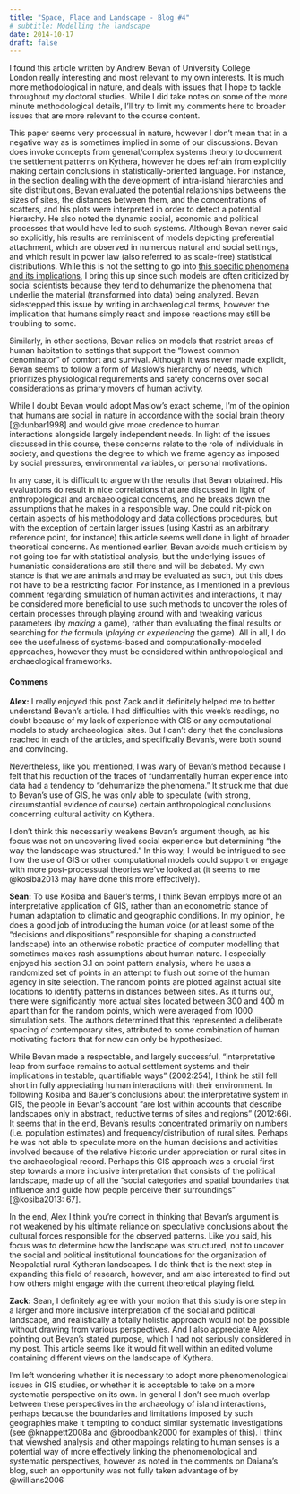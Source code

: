 ```yaml
---
title: "Space, Place and Landscape - Blog #4"
# subtitle: Modelling the landscape
date: 2014-10-17
draft: false
---
```


I found this article written by Andrew Bevan of University College London really interesting and most relevant to my own interests.
It is much more methodological in nature, and deals with issues that I hope to tackle throughout my doctoral studies.
While I did take notes on some of the more minute methodological details, I'll try to limit my comments here to broader issues that are more relevant to the course content.

This paper seems very processual in nature, however I don't mean that in a negative way as is sometimes implied in some of our discussions.
Bevan does invoke concepts from general/complex systems theory to document the settlement patterns on Kythera, however he does refrain from explicitly making certain conclusions in statistically-oriented language.
For instance, in the section dealing with the development of intra-island hierarchies and site distributions, Bevan evaluated the potential relationships betweens the sizes of sites, the distances between them, and the concentrations of scatters, and his plots were interpreted in order to detect a potential hierarchy.
He also noted the dynamic social, economic and political processes that would have led to such systems.
Although Bevan never said so explicitly, his results are reminiscent of models depicting preferential attachment, which are observed in numerous natural and social settings, and which result in power law (also referred to as scale-free) statistical distributions.
While this is not the setting to go into [this specific phenomena and its implications](https://www.scottbot.net/HIAL/?p=17824), I bring this up since such models are often criticized by social scientists because they tend to dehumanize the phenomena that underlie the material (transformed into data) being analyzed.
Bevan sidestepped this issue by writing in archaeological terms, however the implication that humans simply react and impose reactions may still be troubling to some.

Similarly, in other sections, Bevan relies on models that restrict areas of human habitation to settings that support the "lowest common denominator" of comfort and survival.
Although it was never made explicit, Bevan seems to follow a form of Maslow's hierarchy of needs, which prioritizes physiological requirements and safety concerns over social considerations as primary movers of human activity.

While I doubt Bevan would adopt Maslow's exact scheme, I'm of the opinion that humans are social in nature in accordance with the social brain theory [@dunbar1998] and would give more credence to human interactions alongside largely independent needs.
In light of the issues discussed in this course, these concerns relate to the role of individuals in society, and questions the degree to which we frame agency as imposed by social pressures, environmental variables, or personal motivations.

In any case, it is difficult to argue with the results that Bevan obtained.
His evaluations do result in nice correlations that are discussed in light of anthropological and archaeological concerns, and he breaks down the assumptions that he makes in a responsible way.
One could nit-pick on certain aspects of his methodology and data collections procedures, but with the exception of certain larger issues (using Kastri as an arbitrary reference point, for instance) this article seems well done in light of broader theoretical concerns.
As mentioned earlier, Bevan avoids much criticism by not going too far with statistical analysis, but the underlying issues of humanistic considerations are still there and will be debated.
My own stance is that we are animals and may be evaluated as such, but this does not have to be a restricting factor.
For instance, as I mentioned in a previous comment regarding simulation of human activities and interactions, it may be considered more beneficial to use such methods to uncover the roles of certain processes through playing around with and tweaking various parameters (by _making_ a game), rather than evaluating the final results or searching for _the_ formula (_playing_ or _experiencing_ the game).
All in all, I do see the usefulness of systems-based and computationally-modeled approaches, however they must be considered within anthropological and archaeological frameworks.

#### Commens
**Alex:**
I really enjoyed this post Zack and it definitely helped me to better understand Bevan's article.
I had difficulties with this week's readings, no doubt because of my lack of experience with GIS or any computational models to study archaeological sites.
But I can't deny that the conclusions reached in each of the articles, and specifically Bevan's, were both sound and convincing.

Nevertheless, like you mentioned, I was wary of Bevan's method because I felt that his reduction of the traces of fundamentally human experience into data had a tendency to "dehumanize the phenomena."
It struck me that due to Bevan's use of GIS, he was only able to speculate (with strong, circumstantial evidence of course) certain anthropological conclusions concerning cultural activity on Kythera.

I don't think this necessarily weakens Bevan's argument though, as his focus was not on uncovering lived social experience but determining "the way the landscape was structured."
In this way, I would be intrigued to see how the use of GIS or other computational models could support or engage with more post-processual theories we've looked at (it seems to me @kosiba2013 may have done this more effectively).

**Sean:**
To use Kosiba and Bauer's terms, I think Bevan employs more of an interpretative application of GIS, rather than an econometric stance of human adaptation to climatic and geographic conditions.
In my opinion, he does a good job of introducing the human voice (or at least some of the "decisions and dispositions" responsible for shaping a constructed landscape) into an otherwise robotic practice of computer modelling that sometimes makes rash assumptions about human nature.
I especially enjoyed his section 3.1 on point pattern analysis, where he uses a randomized set of points in an attempt to flush out some of the human agency in site selection.
The random points are plotted against actual site locations to identify patterns in distances between sites.
As it turns out, there were significantly more actual sites located between 300 and 400 m apart than for the random points, which were averaged from 1000 simulation sets.
The authors determined that this represented a deliberate spacing of contemporary sites, attributed to some combination of human motivating factors that for now can only be hypothesized.

While Bevan made a respectable, and largely successful, "interpretative leap from surface remains to actual settlement systems and their implications in testable, quantifiable ways" (2002:254), I think he still fell short in fully appreciating human interactions with their environment.
In following Kosiba and Bauer's conclusions about the interpretative system in GIS, the people in Bevan's account "are lost within accounts that describe landscapes only in abstract, reductive terms of sites and regions" (2012:66).
It seems that in the end, Bevan's results concentrated primarily on numbers (i.e. population estimates) and frequency/distribution of rural sites.
Perhaps he was not able to speculate more on the human decisions and activities involved because of the relative historic under appreciation or rural sites in the archaeological record.
Perhaps this GIS approach was a crucial first step towards a more inclusive interpretation that consists of the political landscape, made up of all the "social categories and spatial boundaries that influence and guide how people perceive their surroundings" [@kosiba2013: 67].

In the end, Alex I think you're correct in thinking that Bevan's argument is not weakened by his ultimate reliance on speculative conclusions about the cultural forces responsible for the observed patterns.
Like you said, his focus was to determine how the landscape was structured, not to uncover the social and political institutional foundations for the organization of Neopalatial rural Kytheran landscapes.
I do think that is the next step in expanding this field of research, however, and am also interested to find out how others might engage with the current theoretical playing field.

**Zack:**
Sean, I definitely agree with your notion that this study is one step in a larger and more inclusive interpretation of the social and political landscape, and realistically a totally holistic approach would not be possible without drawing from various perspectives.
And I also appreciate Alex pointing out Bevan's stated purpose, which I had not seriously considered in my post.
This article seems like it would fit well within an edited volume containing different views on the landscape of Kythera.

I'm left wondering whether it is necessary to adopt more phenomenological issues in GIS studies, or whether it is acceptable to take on a more systematic perspective on its own.
In general I don't see much overlap between these perspectives in the archaeology of island interactions, perhaps because the boundaries and limitations imposed by such geographies make it tempting to conduct similar systematic investigations (see @knappett2008a and @broodbank2000 for examples of this).
I think that viewshed analysis and other mappings relating to human senses is a potential way of more effectively linking the phenomenological and systematic perspectives, however as noted in the comments on Daiana's blog, such an opportunity was not fully taken advantage of by @willians2006
